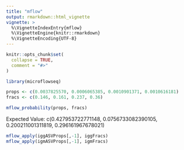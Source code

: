 ---
title: "mflow"
output: rmarkdown::html_vignette
vignette: >
  %\VignetteIndexEntry{mflow}
  %\VignetteEngine{knitr::rmarkdown}
  %\VignetteEncoding{UTF-8}
---

```{r, include = FALSE}
knitr::opts_chunk$set(
  collapse = TRUE,
  comment = "#>"
)
```

```{r setup}
library(microflowseq)
```

```{r}
props <- c(0.0037825570, 0.0006065385, 0.0010901371, 0.0010616181)
fracs <- c(0.146, 0.161, 0.237, 0.36)

mflow_probability(props, fracs)
```

Expected Value: c(0.427953722771148, 0.0756733082390105, 0.200211001311819, 0.296161967678021)

```{r}
mflow_apply(iggASVProps[,-1], iggFracs)
mflow_apply(igmASVProps[,-1], igmFracs)
```
